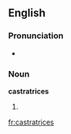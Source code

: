 ==English==

===Pronunciation===
* {{UK}} {{IPA|/kæsˈtɹeɪtɹɪsiːz/}}

===Noun===
'''castratrices''' {{p}}

# {{plural of|[[castratrix#English|castratrix]]}}

[[fr:castratrices]]